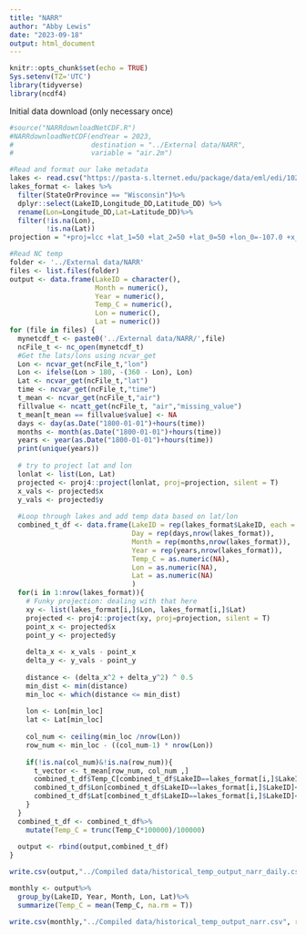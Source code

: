 ```yaml
---
title: "NARR"
author: "Abby Lewis"
date: "2023-09-18"
output: html_document
---
```


```r
knitr::opts_chunk$set(echo = TRUE)
Sys.setenv(TZ='UTC')
library(tidyverse)
library(ncdf4)
```

Initial data download (only necessary once)
```r
#source("NARRdownloadNetCDF.R")
#NARRdownloadNetCDF(endYear = 2023,
#                   destination = "../External data/NARR",
#                   variable = "air.2m")
```

```r
#Read and format our lake metadata
lakes <- read.csv("https://pasta-s.lternet.edu/package/data/eml/edi/1029/9/fadd3eaa25b5fdd1fc4efba70e660579") 
lakes_format <- lakes %>%
  filter(StateOrProvince == "Wisconsin")%>%
  dplyr::select(LakeID,Longitude_DD,Latitude_DD) %>%
  rename(Lon=Longitude_DD,Lat=Latitude_DD)%>%
  filter(!is.na(Lon),
         !is.na(Lat))
projection = "+proj=lcc +lat_1=50 +lat_2=50 +lat_0=50 +lon_0=-107.0 +x_0=5632642.22547 +y_0=4612545.65137"

#Read NC temp
folder <- '../External data/NARR'
files <- list.files(folder)
output <- data.frame(LakeID = character(),
                     Month = numeric(),
                     Year = numeric(),
                     Temp_C = numeric(),
                     Lon = numeric(),
                     Lat = numeric())
for (file in files) {
  mynetcdf_t <- paste0('../External data/NARR/',file)
  ncFile_t <- nc_open(mynetcdf_t)
  #Get the lats/lons using ncvar_get
  Lon <- ncvar_get(ncFile_t,"lon")
  Lon <- ifelse(Lon > 180, -(360 - Lon), Lon)
  Lat <- ncvar_get(ncFile_t,"lat")
  time <- ncvar_get(ncFile_t,"time")
  t_mean <- ncvar_get(ncFile_t,"air")
  fillvalue <- ncatt_get(ncFile_t, "air","missing_value") 
  t_mean[t_mean == fillvalue$value] <- NA
  days <- day(as.Date("1800-01-01")+hours(time))
  months <- month(as.Date("1800-01-01")+hours(time))
  years <- year(as.Date("1800-01-01")+hours(time))
  print(unique(years))
  
  # try to project lat and lon
  lonlat <- list(Lon, Lat)
  projected <- proj4::project(lonlat, proj=projection, silent = T)
  x_vals <- projected$x
  y_vals <- projected$y
  
  #Loop through lakes and add temp data based on lat/lon
  combined_t_df <- data.frame(LakeID = rep(lakes_format$LakeID, each = length(time)),
                              Day = rep(days,nrow(lakes_format)),
                              Month = rep(months,nrow(lakes_format)),
                              Year = rep(years,nrow(lakes_format)),
                              Temp_C = as.numeric(NA),
                              Lon = as.numeric(NA),
                              Lat = as.numeric(NA)
                              )
  for(i in 1:nrow(lakes_format)){
    # Funky projection: dealing with that here
    xy <- list(lakes_format[i,]$Lon, lakes_format[i,]$Lat)
    projected <- proj4::project(xy, proj=projection, silent = T)
    point_x <- projected$x
    point_y <- projected$y
    
    delta_x <- x_vals - point_x
    delta_y <- y_vals - point_y
    
    distance <- (delta_x^2 + delta_y^2) ^ 0.5
    min_dist <- min(distance)
    min_loc <- which(distance <= min_dist)
    
    lon <- Lon[min_loc]
    lat <- Lat[min_loc]  
    
    col_num <- ceiling(min_loc /nrow(Lon))
    row_num <- min_loc - ((col_num-1) * nrow(Lon))
    
    if(!is.na(col_num)&!is.na(row_num)){
      t_vector <- t_mean[row_num, col_num ,]
      combined_t_df$Temp_C[combined_t_df$LakeID==lakes_format[i,]$LakeID]<- t_vector-273.15
      combined_t_df$Lon[combined_t_df$LakeID==lakes_format[i,]$LakeID]<- lon
      combined_t_df$Lat[combined_t_df$LakeID==lakes_format[i,]$LakeID]<- lat
    }
  }
  combined_t_df <- combined_t_df%>%
    mutate(Temp_C = trunc(Temp_C*100000)/100000)
  
  output <- rbind(output,combined_t_df)
}

write.csv(output,"../Compiled data/historical_temp_output_narr_daily.csv", row.names = F)

monthly <- output%>%
  group_by(LakeID, Year, Month, Lon, Lat)%>%
  summarize(Temp_C = mean(Temp_C, na.rm = T))

write.csv(monthly,"../Compiled data/historical_temp_output_narr.csv", row.names = F)
```

